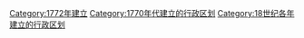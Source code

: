 {{Cat topic in year| topic=建立的行政区划|year=1772}}
[[Category:1772年建立|Category:1772年建立]]
[[Category:1770年代建立的行政区划|Category:1770年代建立的行政区划]]
[[Category:18世纪各年建立的行政区划|Category:18世纪各年建立的行政区划]]